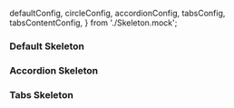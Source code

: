 
  defaultConfig,
  circleConfig,
  accordionConfig,
  tabsConfig,
  tabsContentConfig,
} from './Skeleton.mock';



<Meta title="Molecules/Skeleton" component={SkeletonVanilla} />

### Default Skeleton
<Preview>
  <Story name="Default Skeleton">
  <Skeleton {...defaultConfig}>
      <Skeleton.Bar {...defaultConfig} />
      <Skeleton.Bar {...defaultConfig} />
      <Skeleton.Circle {...circleConfig} />
      <Skeleton.Circle {...circleConfig} />
      <Skeleton.Bar {...defaultConfig} />
    </Skeleton>
  </Story>
</Preview>

### Accordion Skeleton
<Preview>
  <Story name="Accordion Skeleton">
      <Skeleton>
      <Skeleton.Bar {...defaultConfig} />
      <Skeleton.Bar {...accordionConfig} />
      <Skeleton.Bar {...defaultConfig} />
      <Skeleton.Bar {...accordionConfig} />
    </Skeleton>
  </Story>
</Preview>

### Tabs Skeleton
<Preview>
  <Story name="Tabs Skeleton">
<Skeleton>
      <div style={{ display: 'block', background: 'none', animation: 'none' }}>
        <Skeleton.Bar {...tabsConfig} />
        <Skeleton.Bar {...tabsConfig} />
      </div>
      <Skeleton.Bar {...tabsContentConfig} />
    </Skeleton>
  </Story>
</Preview>



